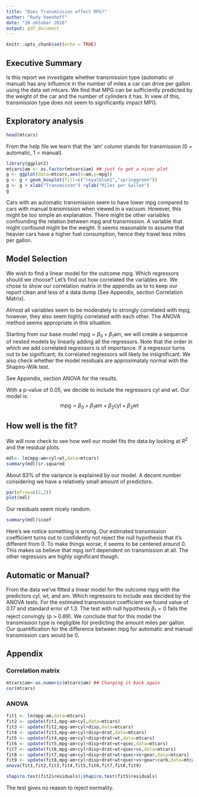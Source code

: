 ---
title: "Does Transmission effect MPG?"
author: "Rudy Veenhoff"
date: "20 oktober 2016"
output: pdf_document
---

```{r setup, include=FALSE}
knitr::opts_chunk$set(echo = TRUE)
```

## Executive Summary
Is this report we investigate whether transmission type (automatic or manual) has any influence in the number of miles a car can drive per gallon using the data set mtcars. We find that MPG can be sufficiently predicted by the weight of the car and the number of cylinders it has. In view of this, transmission type does not seem to significantly impact MPG.

## Exploratory analysis
```{r head}
head(mtcars)
```

From the help file we learn that the 'am' column stands for transmission (0 = automatic, 1 = manual).
```{r ggplot}
library(ggplot2)
mtcars$am <- as.factor(mtcars$am) ## just to get a nicer plot
g <- ggplot(data=mtcars,aes(x=am,y=mpg))
g <- g + geom_boxplot(fill=c("royalblue1","springgreen"))
g <- g + xlab("Transmisson") +ylab("Miles per Gallon")
g
```

Cars with an automatic transmission seem to have lower mpg compared to cars with manual transmission when viewed in a vacuum. However, this might be too simple an explanation. There might be other variables confounding the relation between mpg and transmission. A variable that might confound might be the weight. It seems reasonable to assume that heavier cars have a higher fuel consumption, hence they travel less miles per gallon.

## Model Selection
We wish to find a linear model for the outcome mpg. Which regressors should we choose? Let's find out how correlated the variables are. We chose to show our correlation matrix in the appendix as to to keep our report clean and less of a data dump (See Appendix, section Correlation Matrix).

Almost all variables seem to be moderately to strongly correlated with mpg, however, they also seem highly correlated with each other. The ANOVA method seems appropriate in this situation.

Starting from our base model $\text{mpg} = \beta_0 + \beta_1\text{am}$, we will create a sequence of nested models by linearly adding all the regressors. Note that the order in which we add correlated regressors is of importance. If a regressor turns out to be significant; its correlated regressors will likely be insignificant. We also check whether the model residuals are approximataly normal with the Shapiro-Wilk test.  

See Appendix, section ANOVA for the results.

With a p-value of 0.05, we decide to include the regressors cyl and wt. Our model is:
$$\text{mpg} = \beta_0 + \beta_1\text{am}+\beta_2\text{cyl}+\beta_3\text{wt}$$

## How well is the fit?
We will now check to see how well our model fits the data by looking at $R^2$ and the residual plots.

```{r model}
mdl<- lm(mpg~am+cyl+wt,data=mtcars)
summary(mdl)$r.squared
```
About 83% of the variance is explained by our model. A decent number considering we have a relatively small amount of predictors.

```{r residual plot}
par(mfrow=c(2,2))
plot(mdl)
```

Our residuals seem nicely random. 

```{r coefficients}
summary(mdl)$coef
```

Here's we notice something is wrong. Our estimated transmission coefficient turns out to confidently not reject the null hypothesis that it's different from 0. To make things worse; it seems to be centered around 0. This makes us believe that mpg isn't dependent on transmission at all. The other regressors are highly significant though.

## Automatic or Manual?
From the data we've fitted a linear model for the outcome mpg with the predictors cyl, wt, and am. Which regressors to include was decided by the ANOVA tests. For the estimated transmission coefficient we found value of 0.17 and standard error of 1.3. The test  with null hypothesis $\beta_1=0$ fails the reject convingly (p > 0.89). We conclude that for this model the transmission type is negligible for predicting the amount miles per gallon. Our quantification for the difference between mpg for automatic and manual transmission cars would be 0.

## Appendix

### Correlation matrix
```{r correlation}
mtcars$am<-as.numeric(mtcars$am) ## Changing it back again
cor(mtcars)
```

### ANOVA
```{r ANOVA}
fit1 <- lm(mpg~am,data=mtcars)
fit2 <- update(fit1,mpg~am+cyl,data=mtcars)
fit3 <- update(fit2,mpg~am+cyl+disp,data=mtcars)
fit4 <- update(fit3,mpg~am+cyl+disp+drat,data=mtcars)
fit5 <- update(fit4,mpg~am+cyl+disp+drat+wt,data=mtcars)
fit6 <- update(fit5,mpg~am+cyl+disp+drat+wt+qsec,data=mtcars)
fit7 <- update(fit6,mpg~am+cyl+disp+drat+wt+qsec+vs,data=mtcars)
fit8 <- update(fit7,mpg~am+cyl+disp+drat+wt+qsec+vs+gear,data=mtcars)
fit9 <- update(fit8,mpg~am+cyl+disp+drat+wt+qsec+vs+gear+carb,data=mtcars)
anova(fit1,fit2,fit3,fit4,fit5,fit6,fit7,fit8,fit9)
```

```{r testing normality}
shapiro.test(fit2$residuals);shapiro.test(fit5$residuals)
```
The test gives no reason to reject normality.
